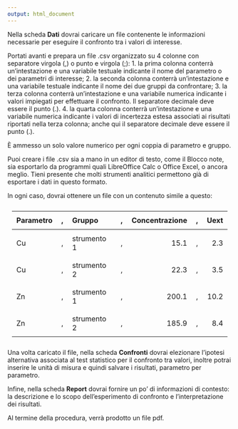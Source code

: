```yaml
---
output: html_document
---
```


Nella scheda **Dati** dovrai caricare un file contenente le informazioni necessarie per eseguire il confronto tra i valori di interesse.

Portati avanti e prepara un file .csv organizzato su 4 colonne con separatore virgola (,) o punto e virgola (;):
  1. la prima colonna conterrà un'intestazione e una variabile testuale indicante il nome del parametro o dei parametri di interesse;
  2. la seconda colonna conterrà un'intestazione e una variabile testuale indicante il nome dei due gruppi da confrontare;
  3. la terza colonna conterrà un'intestazione e una variabile numerica indicante i valori impiegati per effettuare il confronto. Il separatore decimale deve essere il punto (.).
  4. la quarta colonna conterrà un'intestazione e una variabile numerica indicante i valori di incertezza estesa associati ai risultati riportati nella terza colonna; anche qui il separatore decimale deve essere il punto (.).
  
È ammesso un solo valore numerico per ogni coppia di parametro e gruppo.

Puoi creare i file .csv sia a mano in un editor di testo, come il Blocco note, sia esportarlo da programmi quali LibreOffice Calc o Office Excel, o ancora meglio. Tieni presente che molti strumenti analitici permettono già di esportare i dati in questo formato.

In ogni caso, dovrai ottenere un file con un contenuto simile a questo:

<style>

    .basic-styling table,
    .basic-styling td,
    .basic-styling th {
    padding:10px;
    }
    
</style>

<div class="basic-styling">
<div></div>
<div class="table-caption">
  <span class="table-number"></span>
</div>

| Parametro     | , | Gruppo        | , | Concentrazione  | , | Uext |
|:--------------|:-:|:--------------|:-:|----------------:|:-:|-----:|
| Cu            | , | strumento 1   | , | 15.1            | , | 2.3  |
| Cu            | , | strumento 2   | , | 22.3            | , | 3.5  |
| Zn            | , | strumento 1   | , | 200.1           | , | 10.2 |
| Zn            | , | strumento 2   | , | 185.9           | , | 8.4  |

</div>


Una volta caricato il file, nella scheda **Confronti** dovrai elezionare l'ipotesi alternativa associata al test statistico per il confronto tra valori, inoltre potrai inserire le unità di misura e quindi salvare i risultati, parametro per parametro.

Infine, nella scheda **Report** dovrai fornire un po' di informazioni di contesto: la descrizione e lo scopo dell'esperimento di confronto e l'interpretazione dei risultati.

Al termine della procedura, verrà prodotto un file pdf.
